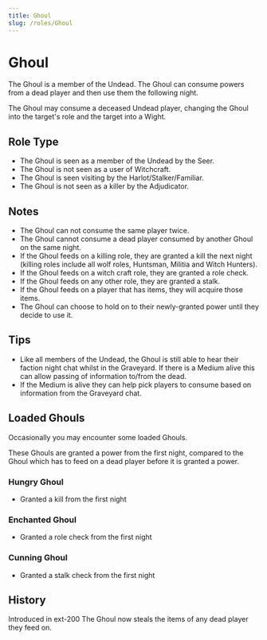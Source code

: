 ```yaml
---
title: Ghoul
slug: /roles/Ghoul
---
```


# Ghoul

The Ghoul is a member of the Undead. The Ghoul can consume powers from a dead player and then use them the following night.

The Ghoul may consume a deceased Undead player, changing the Ghoul into the target's role and the target into a Wight.

## Role Type

- The Ghoul is seen as a member of the Undead by the Seer.
- The Ghoul is not seen as a user of Witchcraft.
- The Ghoul is seen visiting by the Harlot/Stalker/Familiar.
- The Ghoul is not seen as a killer by the Adjudicator.

## Notes

- The Ghoul can not consume the same player twice.
- The Ghoul cannot consume a dead player consumed by another Ghoul on the same night.
- If the Ghoul feeds on a killing role, they are granted a kill the next night (killing roles include all wolf roles, Huntsman, Militia and Witch Hunters).
- If the Ghoul feeds on a witch craft role, they are granted a role check.
- If the Ghoul feeds on any other role, they are granted a stalk.
- If the Ghoul feeds on a player that has items, they will acquire those items.
- The Ghoul can choose to hold on to their newly-granted power until they decide to use it.

## Tips

- Like all members of the Undead, the Ghoul is still able to hear their faction night chat whilst in the Graveyard. If there is a Medium alive this can allow passing of information to/from the dead.
- If the Medium is alive they can help pick players to consume based on information from the Graveyard chat.

## Loaded Ghouls

Occasionally you may encounter some loaded Ghouls.

These Ghouls are granted a power from the first night, compared to the Ghoul which has to feed on a dead player before it is granted a power.

### Hungry Ghoul

- Granted a kill from the first night

### Enchanted Ghoul

- Granted a role check from the first night

### Cunning Ghoul

- Granted a stalk check from the first night

## History

<timeline>
  <event interval="2018-01-01">Introduced in ext-200</event>
  <event interval="2020-05-10">
    The Ghoul now steals the items of any dead player they feed on.
  </event>
</timeline>
